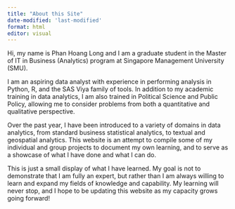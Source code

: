 ```yaml
---
title: "About this Site"
date-modified: 'last-modified'
format: html
editor: visual
---
```


Hi, my name is Phan Hoang Long and I am a graduate student in the Master of IT in Business (Analytics) program at Singapore Management University (SMU).

I am an aspiring data analyst with experience in performing analysis in Python, R, and the SAS Viya family of tools. In addition to my academic training in data analytics, I am also trained in Political Science and Public Policy, allowing me to consider problems from both a quantitative and qualitative perspective.

Over the past year, I have been introduced to a variety of domains in data analytics, from standard business statistical analytics, to textual and geospatial analytics. This website is an attempt to compile some of my individual and group projects to document my own learning, and to serve as a showcase of what I have done and what I can do.

This is just a small display of what I have learned. My goal is not to demonstrate that I am fully an expert, but rather than I am always willing to learn and expand my fields of knowledge and capability. My learning will never stop, and I hope to be updating this website as my capacity grows going forward!
